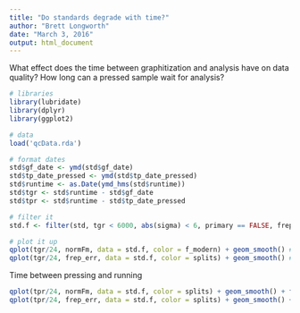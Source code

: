 ```yaml
---
title: "Do standards degrade with time?"
author: "Brett Longworth"
date: "March 3, 2016"
output: html_document
---
```


What effect does the time between graphitization and analysis have on data quality? How long can a pressed sample wait for analysis?

```r
# libraries
library(lubridate)
library(dplyr)
library(ggplot2)

# data
load('qcData.rda')

# format dates
std$gf_date <- ymd(std$gf_date)
std$tp_date_pressed <- ymd(std$tp_date_pressed)
std$runtime <- as.Date(ymd_hms(std$runtime))
std$tgr <- std$runtime - std$gf_date
std$tpr <- std$runtime - std$tp_date_pressed

# filter it
std.f <- filter(std, tgr < 6000, abs(sigma) < 6, primary == FALSE, frep_err < 10, fm_consensus > 0.05, fm_consensus > 0.9, gf_co2_qty > 40)

# plot it up
qplot(tgr/24, normFm, data = std.f, color = f_modern) + geom_smooth() #+ facet_grid(.~ system)
qplot(tgr/24, frep_err, data = std.f, color = splits) + geom_smooth() #+ facet_grid(.~ system)

```

Time between pressing and running

```r
qplot(tpr/24, normFm, data = std.f, color = splits) + geom_smooth() + facet_grid(.~ system)
qplot(tpr/24, frep_err, data = std.f, color = splits) + geom_smooth() + facet_grid(.~ system)
```

